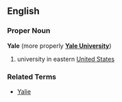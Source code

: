==English==
===Proper Noun===
'''Yale''' (more properly '''[[Yale University]]''')

# university in eastern [[United States]]

===Related Terms===
*[[Yalie]]
